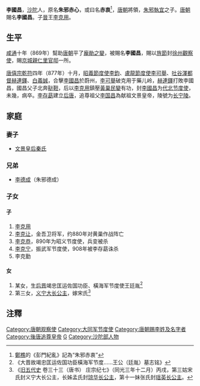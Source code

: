 '''李國昌'''{{BD|9世纪||887年|catIdx=L}}，[[沙陀|沙陀]]人，原名'''朱邪赤心'''，或曰名'''赤衷'''<ref>[[鄭樵|鄭樵]]的《彭門紀亂》記為“朱邪赤衷”</ref>，[[唐朝|唐朝]]將領，[[朱邪執宜|朱邪執宜]]之子。[[唐朝|唐朝]]賜名'''李國昌'''。子[[晉|晉]]王[[李克用|李克用]]。

==生平==
[[咸通|咸通]]十年（869年）幫助[[唐朝|唐朝]]平了[[龐勛之變|龐勛之變]]，被賜名'''李國昌'''，賜以[[旌節|旌節]]封[[徐州|徐州]][[觀察使|觀察使]]，賜[[京城|京城]][[親仁里|親仁里]][[官邸|官邸]]一所。

[[唐僖宗|唐僖宗]][[乾符|乾符]]四年（877年）十月，[[昭義節度使|昭義節度使]][[李鈞(唐朝)|李鈞]]、[[盧龍節度使|盧龍節度使]][[李可舉|李可舉]]、[[吐谷渾|吐谷渾]][[都督|都督]][[赫連鐸|赫連鐸]]、[[白義誠|白義誠]]，合擊[[李國昌|李國昌]]於蔚州，[[李可舉|李可舉]]破克用于藥儿岭，[[赫連鐸|赫連鐸]]打敗李國昌，國昌父子北奔[[鞑靼|鞑靼]]，后以[[李克用|李克用]]鎮壓[[黃巢民變|黃巢民變]]有功，封[[李國昌|李國昌]]为[[代北节度使|代北节度使]]，未幾，病卒。[[李存勗|李存勗]]建立[[后唐|后唐]]，追尊祖父[[李国昌|李国昌]]為献祖文景皇帝，陵號为[[长宁陵|长宁陵]]。

==家庭== 
===妻子===
*[[文景皇后_(后唐)|文景皇后秦氏]]

===兄弟===
*[[李德成|李德成]]（朱邪德成）
===子女===
====子====
#[[李克用|李克用]]
#[[李克让|李克让]]，金吾卫将军，约880年对黄巢作战阵亡
#[[李克恭|李克恭]]，890年为昭义节度使，兵变被杀
#[[李克寧_(五代)|李克宁]]，振武军节度使，908年被李存勗诛杀
#李克勤

====女====
#某女，生[[后晋|后晋]]竭忠匡运佐国功臣、橫海军节度使王廷胤<ref>《大晋故竭忠匡运佐国功臣橫海军节度……王公（廷胤）墓志铭》</ref>
#第三女，[[义宁大长公主|义宁大长公主]]，嫁宋氏<ref>《[[旧五代史|旧五代史]] 卷三十三（唐书） 庄宗纪七》（同光三年十二月）丙戌，第三姑宋氏封义宁大长公主，长姊孟氏封[[李皇后_(後蜀高祖)|琼华长公主]]，第十一妹张氏封[[瑶英长公主|瑶英长公主]]。</ref>

==注釋==
<div class="references-small">
<references />
</div>

{{五代君主}}
{{规范控制}}
{{唐朝官员小作品}}
[[Category:唐朝观察使|Category:唐朝观察使]]
[[Category:大同军节度使|Category:大同军节度使]]
[[Category:唐朝赐李姓及名字者|Category:唐朝赐李姓及名字者]]
[[Category:後唐追尊皇帝|Category:後唐追尊皇帝]]
[[Category:李姓|G]]
[[Category:沙陀部人物|Category:沙陀部人物]]